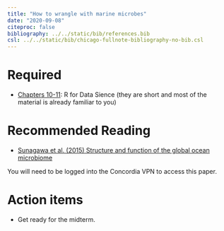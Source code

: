 ```yaml
---
title: "How to wrangle with marine microbes"
date: "2020-09-08"
citeproc: false
bibliography: ../../static/bib/references.bib
csl: ../../static/bib/chicago-fullnote-bibliography-no-bib.csl
---
```



# Required

- [Chapters 10-11](https://r4ds.had.co.nz/wrangle-intro.html): R for Data Sience (they are short 
and most of the material is already familiar to you)

# Recommended Reading

- [Sunagawa et al. (2015) Structure and function of the global ocean microbiome](https://science.sciencemag.org/content/348/6237/1261359.long)

You will need to be logged into the Concordia VPN to access this paper.

# Action items  


- Get ready for the midterm.



